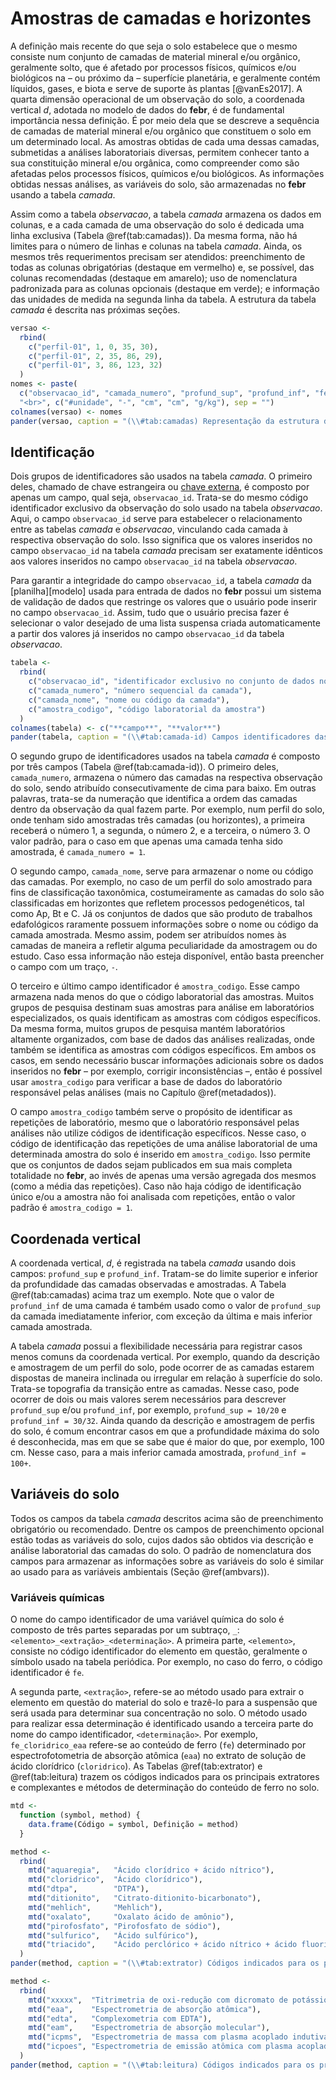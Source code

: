 # Amostras de camadas e horizontes {#camadas}

A definição mais recente do que seja o solo estabelece que o mesmo consiste num conjunto de camadas de material mineral e/ou orgânico, geralmente solto, que é afetado por processos físicos, químicos e/ou biológicos na -- ou próximo da -- superfície planetária, e geralmente contém líquidos, gases, e biota e serve de suporte às plantas [@vanEs2017]. A quarta dimensão operacional de um observação do solo, a coordenada vertical *d*, adotada no modelo de dados do **febr**, é de fundamental importância nessa definição. É por meio dela que se descreve a sequência de camadas de material mineral e/ou orgânico que constituem o solo em um determinado local. As amostras obtidas de cada uma dessas camadas, submetidas a análises laboratoriais diversas, permitem conhecer tanto a sua constituição mineral e/ou orgânica, como compreender como são afetadas pelos processos físicos, químicos e/ou biológicos. As informações obtidas nessas análises, as variáveis do solo, são armazenadas no **febr** usando a tabela *camada*. 

Assim como a tabela *observacao*, a tabela *camada* armazena os dados em colunas, e a cada camada de uma observação do solo é dedicada uma linha exclusiva (Tabela \@ref(tab:camadas)). Da mesma forma, não há limites para o número de linhas e colunas na tabela *camada*. Ainda, os mesmos três requerimentos precisam ser atendidos: preenchimento de todas as colunas obrigatórias (destaque em vermelho) e, se possível, das colunas recomendadas (destaque em amarelo); uso de nomenclatura padronizada para as colunas opcionais (destaque em verde); e informação das unidades de medida na segunda linha da tabela. A estrutura da tabela *camada* é descrita nas próximas seções.

```r
versao <- 
  rbind(
    c("perfil-01", 1, 0, 35, 30),
    c("perfil-01", 2, 35, 86, 29),
    c("perfil-01", 3, 86, 123, 32)
  )
nomes <- paste(
  c("observacao_id", "camada_numero", "profund_sup", "profund_inf", "fe_cloridrico_eaa"),
  "<br>", c("#unidade", "-", "cm", "cm", "g/kg"), sep = "")
colnames(versao) <- nomes
pander(versao, caption = "(\\#tab:camadas) Representação da estrutura da tabela *camada*.")
```

## Identificação

Dois grupos de identificadores são usados na tabela *camada*. O primeiro deles, chamado de chave estrangeira ou [chave externa][extkey], é composto por apenas um campo, qual seja, `observacao_id`. Trata-se do mesmo código identificador exclusivo da observação do solo usado na tabela *observacao*. Aqui, o campo `observacao_id` serve para estabelecer o relacionamento entre as tabelas *camada* e *observacao*, vinculando cada camada à respectiva observação do solo. Isso significa que os valores inseridos no campo `observacao_id` na tabela *camada* precisam ser exatamente idênticos aos valores inseridos no campo `observacao_id` na tabela *observacao*.

[extkey]: https://pt.wikipedia.org/wiki/Chave_estrangeira

Para garantir a integridade do campo `observacao_id`, a tabela *camada* da [planilha][modelo] usada para entrada de dados no **febr** possui um sistema de validação de dados que restringe os valores que o usuário pode inserir no campo `observacao_id`. Assim, tudo que o usuário precisa fazer é selecionar o valor desejado de uma lista suspensa criada automaticamente a partir dos valores já inseridos no campo `observacao_id` da tabela *observacao*.

```r
tabela <- 
  rbind(
    c("observacao_id", "identificador exclusivo no conjunto de dados no **febr**"),
    c("camada_numero", "número sequencial da camada"),
    c("camada_nome", "nome ou código da camada"),
    c("amostra_codigo", "código laboratorial da amostra")
  )
colnames(tabela) <- c("**campo**", "**valor**")
pander(tabela, caption = "(\\#tab:camada-id) Campos identificadores das observações e camadas do solo.")
```

O segundo grupo de identificadores usados na tabela *camada* é composto por três campos (Tabela \@ref(tab:camada-id)). O primeiro deles, `camada_numero`, armazena o número das camadas na respectiva observação do solo, sendo atribuído consecutivamente de cima para baixo. Em outras palavras, trata-se da numeração que identifica a ordem das camadas dentro da observação da qual fazem parte. Por exemplo, num perfil do solo, onde tenham sido amostradas três camadas (ou horizontes), a primeira receberá o número 1, a segunda, o número 2, e a terceira, o número 3. O valor padrão, para o caso em que apenas uma camada tenha sido amostrada, é `camada_numero = 1`.

O segundo campo, `camada_nome`, serve para armazenar o nome ou código das camadas. Por exemplo, no caso de um perfil do solo amostrado para fins de classificação taxonômica, costumeiramente as camadas do solo são classificadas em horizontes que refletem processos pedogenéticos, tal como Ap, Bt e C. Já os conjuntos de dados que são produto de trabalhos edafológicos raramente possuem informações sobre o nome ou código da camada amostrada. Mesmo assim, podem ser atribuídos nomes às camadas de maneira a refletir alguma peculiaridade da amostragem ou do estudo. Caso essa informação não esteja disponível, então basta preencher o campo com um traço, `-`.

O terceiro e último campo identificador é `amostra_codigo`. Esse campo armazena nada menos do que o código laboratorial das amostras. Muitos grupos de pesquisa destinam suas amostras para análise em laboratórios especializados, os quais identificam as amostras com códigos específicos. Da mesma forma, muitos grupos de pesquisa mantém laboratórios altamente organizados, com base de dados das análises realizadas, onde também se identifica as amostras com códigos específicos. Em ambos os casos, em sendo necessário buscar informações adicionais sobre os dados inseridos no **febr** -- por exemplo, corrigir inconsistências --, então é possível usar `amostra_codigo` para verificar a base de dados do laboratório responsável pelas análises (mais no Capítulo \@ref(metadados)).

O campo `amostra_codigo` também serve o propósito de identificar as repetições de laboratório, mesmo que o laboratório responsável pelas análises não utilize códigos de identificação específicos. Nesse caso, o código de identificação das repetições de uma análise laboratorial de uma determinada amostra do solo é inserido em `amostra_codigo`. Isso permite que os conjuntos de dados sejam publicados em sua mais completa totalidade no **febr**, ao invés de apenas uma versão agregada dos mesmos (como a média das repetições). Caso não haja código de identificação único e/ou a amostra não foi analisada com repetições, então o valor padrão é `amostra_codigo = 1`.

## Coordenada vertical

A coordenada vertical, *d*, é registrada na tabela *camada* usando dois campos: `profund_sup` e `profund_inf`. Tratam-se do limite superior e inferior da profundidade das camadas observadas e amostradas. A Tabela \@ref(tab:camadas) acima traz um exemplo. Note que o valor de `profund_inf` de uma camada é também usado como o valor de `profund_sup` da camada imediatamente inferior, com exceção da última e mais inferior camada amostrada.

A tabela *camada* possui a flexibilidade necessária para registrar casos menos comuns da coordenada vertical. Por exemplo, quando da descrição e amostragem de um perfil do solo, pode ocorrer de as camadas estarem dispostas de maneira inclinada ou irregular em relação à superfície do solo. Trata-se topografia da transição entre as camadas. Nesse caso, pode ocorrer de dois ou mais valores serem necessários para descrever `profund_sup` e/ou `profund_inf`, por exemplo, `profund_sup = 10/20` e `profund_inf = 30/32`. Ainda quando da descrição e amostragem de perfis do solo, é comum encontrar casos em que a profundidade máxima do solo é desconhecida, mas em que se sabe que é maior do que, por exemplo, 100 cm. Nesse caso, para a mais inferior camada amostrada, `profund_inf = 100+`.

## Variáveis do solo

Todos os campos da tabela *camada* descritos acima são de preenchimento obrigatório ou recomendado. Dentre os campos de preenchimento opcional estão todas as variáveis do solo, cujos dados são obtidos via descrição e análise laboratorial das camadas do solo. O padrão de nomenclatura dos campos para armazenar as informações sobre as variáveis do solo é similar ao usado para as variáveis ambientais (Seção \@ref(ambvars)).

### Variáveis químicas 

O nome do campo identificador de uma variável química do solo é composto de três partes separadas por um subtraço, `_`: `<elemento>_<extração>_<determinação>`. A primeira parte, `<elemento>`, consiste no código identificador do elemento em questão, geralmente o símbolo usado na tabela periódica. Por exemplo, no caso do ferro, o código identificador é `fe`.

A segunda parte, `<extração>`, refere-se ao método usado para extrair o elemento em questão do material do solo e trazê-lo para a suspensão que será usada para determinar sua concentração no solo. O método usado para realizar essa determinação é identificado usando a terceira parte do nome do campo identificador, `<determinação>`. Por exemplo, `fe_cloridrico_eaa` refere-se ao conteúdo de ferro (`fe`) determinado por espectrofotometria de absorção atômica (`eaa`) no extrato de solução de ácido clorídrico (`cloridrico`). As Tabelas \@ref(tab:extrator) e \@ref(tab:leitura) trazem os códigos indicados para os principais extratores e complexantes e métodos de determinação do conteúdo de ferro no solo. 

```r
mtd <- 
  function (symbol, method) {
    data.frame(Código = symbol, Definição = method)
  }
```

```r
method <-
  rbind(
    mtd("aquaregia",   "Ácido clorídrico + ácido nítrico"),
    mtd("cloridrico",  "Ácido clorídrico"),
    mtd("dtpa",        "DTPA"),
    mtd("ditionito",   "Citrato-ditionito-bicarbonato"),
    mtd("mehlich",     "Mehlich"),
    mtd("oxalato",     "Oxalato ácido de amônio"),
    mtd("pirofosfato", "Pirofosfato de sódio"),
    mtd("sulfurico",   "Ácido sulfúrico"),
    mtd("triacido",    "Ácido perclórico + ácido nítrico + ácido fluorídrico")
  )
pander(method, caption = "(\\#tab:extrator) Códigos indicados para os principais extratores e complexantes.")
```

```r
method <-
  rbind(
    mtd("xxxxx",  "Titrimetria de oxi-redução com dicromato de potássio"),
    mtd("eaa",    "Espectrometria de absorção atômica"),
    mtd("edta",   "Complexometria com EDTA"),
    mtd("eam",    "Espectrometria de absorção molecular"),
    mtd("icpms",  "Espectrometria de massa com plasma acoplado indutivamente"),
    mtd("icpoes", "Espectrometria de emissão atômica com plasma acoplado indutivamente")
  )
pander(method, caption = "(\\#tab:leitura) Códigos indicados para os principais métodos de determinação.")
```
